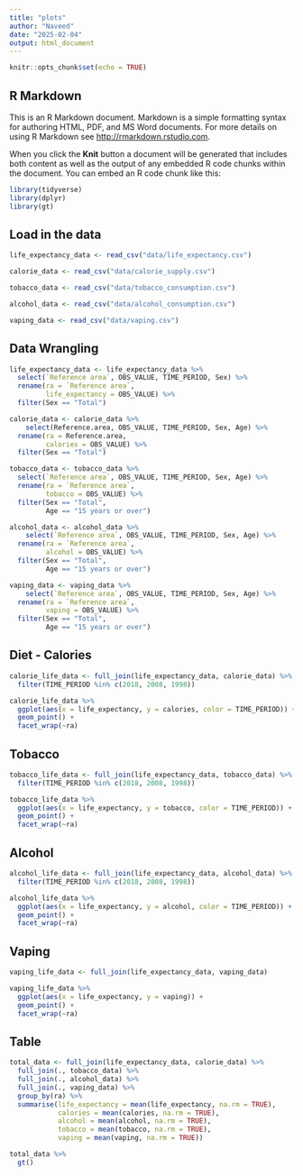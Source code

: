 ```yaml
---
title: "plots"
author: "Naveed"
date: "2025-02-04"
output: html_document
---
```


```r
knitr::opts_chunk$set(echo = TRUE)
```

## R Markdown

This is an R Markdown document. Markdown is a simple formatting syntax for authoring HTML, PDF, and MS Word documents. For more details on using R Markdown see <http://rmarkdown.rstudio.com>.

When you click the **Knit** button a document will be generated that includes both content as well as the output of any embedded R code chunks within the document. You can embed an R code chunk like this:

```r
library(tidyverse)
library(dplyr)
library(gt)
```

## Load in the data

```r
life_expectancy_data <- read_csv("data/life_expectancy.csv")

calorie_data <- read_csv("data/calorie_supply.csv")

tobacco_data <- read_csv("data/tobacco_consumption.csv")

alcohol_data <- read_csv("data/alcohol_consumption.csv")  

vaping_data <- read_csv("data/vaping.csv")
```

## Data Wrangling

```r
life_expectancy_data <- life_expectancy_data %>% 
  select(`Reference area`, OBS_VALUE, TIME_PERIOD, Sex) %>%
  rename(ra = `Reference area`,
         life_expectancy = OBS_VALUE) %>% 
  filter(Sex == "Total")

calorie_data <- calorie_data %>% 
    select(Reference.area, OBS_VALUE, TIME_PERIOD, Sex, Age) %>%
  rename(ra = Reference.area,
         calories = OBS_VALUE) %>% 
  filter(Sex == "Total")

tobacco_data <- tobacco_data %>% 
  select(`Reference area`, OBS_VALUE, TIME_PERIOD, Sex, Age) %>%
  rename(ra = `Reference area`,
         tobacco = OBS_VALUE) %>% 
  filter(Sex == "Total",
         Age == "15 years or over")

alcohol_data <- alcohol_data %>% 
    select(`Reference area`, OBS_VALUE, TIME_PERIOD, Sex, Age) %>%
  rename(ra = `Reference area`,
         alcohol = OBS_VALUE) %>% 
  filter(Sex == "Total",
         Age == "15 years or over")

vaping_data <- vaping_data %>% 
    select(`Reference area`, OBS_VALUE, TIME_PERIOD, Sex, Age) %>%
  rename(ra = `Reference area`,
         vaping = OBS_VALUE) %>% 
  filter(Sex == "Total",
         Age == "15 years or over")
```

## Diet - Calories

```r
calorie_life_data <- full_join(life_expectancy_data, calorie_data) %>% 
  filter(TIME_PERIOD %in% c(2018, 2008, 1998))

calorie_life_data %>% 
  ggplot(aes(x = life_expectancy, y = calories, color = TIME_PERIOD)) + 
  geom_point() +
  facet_wrap(~ra)
```

## Tobacco

```r
tobacco_life_data <- full_join(life_expectancy_data, tobacco_data) %>% 
  filter(TIME_PERIOD %in% c(2018, 2008, 1998))

tobacco_life_data %>% 
  ggplot(aes(x = life_expectancy, y = tobacco, color = TIME_PERIOD)) + 
  geom_point() +
  facet_wrap(~ra)
```

## Alcohol

```r
alcohol_life_data <- full_join(life_expectancy_data, alcohol_data) %>% 
  filter(TIME_PERIOD %in% c(2018, 2008, 1998))

alcohol_life_data %>% 
  ggplot(aes(x = life_expectancy, y = alcohol, color = TIME_PERIOD)) + 
  geom_point() +
  facet_wrap(~ra)
```

## Vaping

```r
vaping_life_data <- full_join(life_expectancy_data, vaping_data)

vaping_life_data %>% 
  ggplot(aes(x = life_expectancy, y = vaping)) + 
  geom_point() +
  facet_wrap(~ra)
```

## Table

```r
total_data <- full_join(life_expectancy_data, calorie_data) %>% 
  full_join(., tobacco_data) %>%
  full_join(., alcohol_data) %>% 
  full_join(., vaping_data) %>% 
  group_by(ra) %>% 
  summarise(life_expectancy = mean(life_expectancy, na.rm = TRUE),
            calories = mean(calories, na.rm = TRUE),
            alcohol = mean(alcohol, na.rm = TRUE),
            tobacco = mean(tobacco, na.rm = TRUE),
            vaping = mean(vaping, na.rm = TRUE))

total_data %>%
  gt()
```

